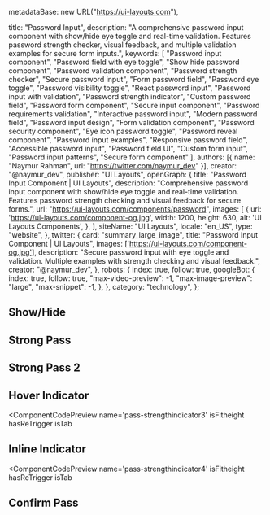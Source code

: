   metadataBase: new URL("https://ui-layouts.com"),

  title: "Password Input",
  description: "A comprehensive password input component with show/hide eye toggle and real-time validation. Features password strength checker, visual feedback, and multiple validation examples for secure form inputs.",
  keywords: [
    "Password input component",
    "Password field with eye toggle",
    "Show hide password component",
    "Password validation component",
    "Password strength checker",
    "Secure password input",
    "Form password field",
    "Password eye toggle",
    "Password visibility toggle",
    "React password input",
    "Password input with validation",
    "Password strength indicator",
    "Custom password field",
    "Password form component",
    "Secure input component",
    "Password requirements validation",
    "Interactive password input",
    "Modern password field",
    "Password input design",
    "Form validation component",
    "Password security component",
    "Eye icon password toggle",
    "Password reveal component",
    "Password input examples",
    "Responsive password field",
    "Accessible password input",
    "Password field UI",
    "Custom form input",
    "Password input patterns",
    "Secure form component"
  ],
  authors: [{ name: "Naymur Rahman", url: "https://twitter.com/naymur_dev" }],
  creator: "@naymur_dev",
  publisher: "UI Layouts",
  openGraph: {
    title: "Password Input Component | UI Layouts",
    description: "Comprehensive password input component with show/hide eye toggle and real-time validation. Features password strength checking and visual feedback for secure forms.",
    url: "https://ui-layouts.com/components/password",
    images: [
      {
        url: 'https://ui-layouts.com/component-og.jpg',
        width: 1200,
        height: 630,
        alt: 'UI Layouts Components',
      },
    ],
    siteName: "UI Layouts",
    locale: "en_US",
    type: "website",
  },
  twitter: {
    card: "summary_large_image",
    title: "Password Input Component | UI Layouts",
    images: ['https://ui-layouts.com/component-og.jpg'],
    description: "Secure password input with eye toggle and validation. Multiple examples with strength checking and visual feedback.",
    creator: "@naymur_dev",
  },
  robots: {
    index: true,
    follow: true,
    googleBot: {
      index: true,
      follow: true,
      "max-video-preview": -1,
      "max-image-preview": "large",
      "max-snippet": -1,
    },
  },
  category: "technology",
};

## Show/Hide

<ComponentCodePreview name='showhide-pass' isFitheight hasReTrigger />

## Strong Pass

<ComponentCodePreview name='pass-strengthindicator' isFitheight hasReTrigger />

## Strong Pass 2

<ComponentCodePreview name='pass-strengthindicator2' isFitheight hasReTrigger />

## Hover Indicator

<ComponentCodePreview
  name='pass-strengthindicator3'
  isFitheight
  hasReTrigger
  isTab
>
  <TabCodePreview name='pass-strengthindicator3'></TabCodePreview>
</ComponentCodePreview>

## Inline Indicator

<ComponentCodePreview
  name='pass-strengthindicator4'
  isFitheight
  hasReTrigger
  isTab
>
  <TabCodePreview name='pass-strengthindicator4'></TabCodePreview>
</ComponentCodePreview>

## Confirm Pass

<ComponentCodePreview name='confirm-pass-check' isFitheight hasReTrigger isTab>
  <TabCodePreview name='confirm-pass-check'></TabCodePreview>
</ComponentCodePreview>
